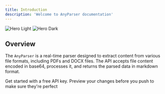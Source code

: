 ```yaml
---
title: Introduction
description: 'Welcome to AnyParser documentation'
---
```


<img
  className="block dark:hidden"
  src="/images/hero.png"
  alt="Hero Light"
/>
<img
  className="hidden dark:block"
  src="/images/hero.png"
  alt="Hero Dark"
/>

## Overview

The `AnyParser` is a real-time parser designed to extract content from various file formats, including PDFs and DOCX files. The API accepts file content encoded in base64, processes it, and returns the parsed data in markdown format.

<CardGroup cols={2}>
  <Card
    title="Get your API Key"
    icon="key"
    href="https://www.cambioml.com/account"
  >
    Get started with a free API key.
  </Card>
  <Card
    title="Try our Sandbox"
    icon="gamepad"
    href="https://www.cambioml.com/sandbox"
  >
    Preview your changes before you push to make sure they're perfect
  </Card>
</CardGroup>

